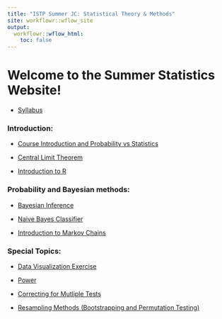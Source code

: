 ```yaml
---
title: "ISTP Summer JC: Statistical Theory & Methods"
site: workflowr::wflow_site
output:
  workflowr::wflow_html:
    toc: false
---
```

# Welcome to the Summer Statistics Website! 

* [Syllabus](syllabus.html) 

### Introduction:

* [Course Introduction and Probability vs Statistics](introCourse.html)

* [Central Limit Theorem](CLT.html)

* [Introduction to R](introR.html)

### Probability and Bayesian methods:

* [Bayesian Inference](Bayes.html)

* [Naive Bayes Classifier](NaiveBayes.html)

* [Introduction to Markov Chains](markov.html)

### Special Topics:

* [Data Visualization Exercise](dataviz.html)

* [Power](powerAnalyses.html)

* [Correcting for Mutliple Tests](multipleTesting.html)

* [Resampling Methods (Bootstrapping and Permutation Testing)](resampling.html)


